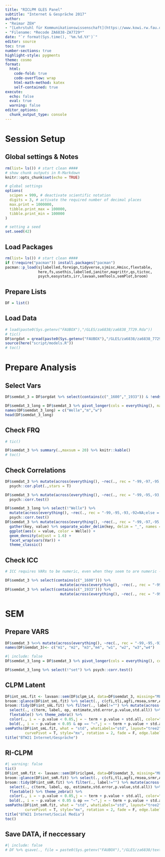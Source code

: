 ```yaml
---
title: "RICLPM GLES Panel"
subtitle: "Internet & Gespräche 2017"
author:
- "Reimar ZEH"
- "[Lehrstuhl für Kommunikationswissenschaft](https://www.kowi.rw.fau.de)"
- "Filename: *Recode ZA6838-ZA7729*"
date: "`r format(Sys.time(), '%m.%d.%Y')`"
editor: source
toc: true
number-sections: true
highlight-style: pygments
theme: cosmo
format:
  html: 
    code-fold: true
    code-overflow: wrap
    html-math-method: katex
    self-contained: true
execute: 
  echo: false
  eval: true
  warning: false
editor_options: 
  chunk_output_type: console
---
```


# Session Setup

## Global settings & Notes

```r
rm(list= ls()) # start clean ####
# show chunk outputs in R-Markdown
knitr::opts_chunk$set(echo = TRUE)

# global settings
options(
  scipen = 999, # deactivate scientific notation
  digits = 3, # activate the required number of decimal places
  max.print = 1000000,
  tibble.print_max = 100000,
  tibble.print_min = 100000
)

# setting a seed
set.seed(42)
```

## Load Packages

```r
rm(list= ls()) # start clean ####
if (!require("pacman")) install.packages("pacman")
pacman::p_load(sjlabelled,foreign,tidyverse,sjmisc,Hmisc,flextable,
               here,fs,usethis,labelled,janitor,magrittr,qs,tictoc,
               psych,easystats,irr,lavaan,semTools,semPlot,broom)
```

## Prepare Lists

```r
DF = list()
```

## Load Data

```r
# load(paste0(Sys.getenv("FAUBOX"),"/GLES/za6838/za6838_7729.Rda"))
# tic()
DF$orgdat = qread(paste0(Sys.getenv("FAUBOX"),"/GLES/za6838/za6838_7729.qs"))
source(here("script/models.R"))
# toc()
```


# Prepare Analysis
## Select Vars
```r
DF$semdat_3 = DF$orgdat %>% select(contains(c("_1600","_1933")) & !ends_with("flag") & starts_with(c("kp3","kp4","kp5","kp6"))) 

DF$semdat_3_long = DF$semdat_3 %>% pivot_longer(cols = everything(), names_to = c("set",".value"), names_sep = "_")
names(DF$semdat_3_long) = c("Welle","m","w")
head(DF$semdat_3_long)

```

## Check FRQ

```r
# tic()

DF$semdat_3 %>% summary(.,maxsum = 20) %>% knitr::kable() 
# toc()
```


## Check Correlations
```r
DF$semdat_3 %>% mutate(across(everything(), ~rec(., rec = "-99,-97,-95,-93,-92=NA;else = copy"))) %>%
  psych::cor.plot(.,stars = T)

DF$semdat_3 %>% mutate(across(everything(), ~rec(., rec = "-99,-95,-93,-92=NA;else = copy"))) %>% 
  psych::corr.test()

DF$semdat_3_long %>% select(!"Welle") %>% 
  mutate(across(everything(), ~rec(., rec = "-99,-95,-93,-92=NA;else = copy"))) %>% 
  psych::corr.test()
DF$semdat_3 %>% mutate(across(everything(), ~rec(., rec = "-99,-97,-95,-93,-92=NA;else = copy"))) %>%
  gather(key, value) %>% separate_wider_delim(key, delim = "_", names = c("Welle", "Var")) %>%
  ggplot(aes(x = value, color = Welle)) +
  geom_density(adjust = 1.6) + 
  facet_wrap(vars(Var)) + 
  theme_classic()
```

## Check ICC
```r
# ICC requires VARs to be numeric, even when they seem to are numeric -> mutate!

DF$semdat_3 %>% select(contains(c("_1600"))) %>% 
                         mutate(across(everything(), ~rec(., rec = "-99,-95,-93=NA; else = copy"))) %>% irr::icc()
DF$semdat_3 %>% select(contains(c("_1933"))) %>% 
                         mutate(across(everything(), ~rec(., rec = "-99,-97,-95,-93,-92=NA; else = copy"))) %>% irr::icc()

```


# SEM
## Prepare VARS
```r
DF$semdat_3 %<>% mutate(across(everything(), ~rec(., rec = "-99,-95,-93,-92=NA;else = copy")))
names(DF$semdat_3)<- c("m1", "m2", "m3","m4", "w1", "w2", "w3","w4")
```

```r
#| include: false
DF$semdat_3_long = DF$semdat_3 %>% pivot_longer(cols = everything(), cols_vary = "slowest", names_to = c(".value","set"), names_pattern = "(.)(.)")

DF$semdat_3_long %>% select(!"set") %>% psych::corr.test()


```

## CLPM Latent
```r
DF$int_smL.fit <- lavaan::sem(DF$clpm_L4, data=DF$semdat_3, missing="ML", estimator = "MLR", mimic="Mplus", meanstructure = "default")
broom::glance(DF$int_smL.fit) %>% select(., c(cfi,tli,agfi,rmsea,srmr,AIC,BIC)) %>% mutate(across(where(is.double), round, 3))
broom::tidy(DF$int_smL.fit) %>% filter(., label!="") %>% mutate(across(where(is.double), round, 3)) %>% 
  select(., c(term, label, op, estimate,std.error,p.value,std.all)) %>% 
  flextable() %>% theme_zebra() %>% 
  color(., i = ~ p.value < 0.05,j = ~ term + p.value + std.all, color="blue") %>%
  bold(., i = ~ p.value < 0.05 & op == "~",j = ~ term + p.value + std.all, bold=T) %>% autofit()
semPaths(DF$int_smL.fit, what = "std", whatLabels="std", layout="tree2", intercepts = F, residuals = T, structural = T, 
         curvePivot = T, style="mx", rotation = 2, fade = F, edge.label.cex=0.7, edge.label.position = 0.4)
title("BTW21 Internet/Gespräche")
```

## RI-CLPM
```r
#| warning: false
tic()
DF$int_smR.fit <- lavaan::sem(DF$riclpm4, data=DF$semdat_3, missing="ML", estimator = "MLR", mimic="Mplus", meanstructure = "default")
broom::glance(DF$int_smR.fit) %>% select(., c(cfi,tli,agfi,rmsea,srmr,AIC,BIC)) %>% mutate(across(where(is.double), round, 3))
broom::tidy(DF$int_smR.fit) %>% filter(., label!="") %>% mutate(across(where(is.double), round, 3)) %>% 
  select(., c(term, label, op, estimate,std.error,p.value,std.all)) %>% 
  flextable() %>% theme_zebra() %>% 
  color(., i = ~ p.value < 0.05,j = ~ term + p.value + std.all, color="blue") %>%
  bold(., i = ~ p.value < 0.05 & op == "~",j = ~ term + p.value + std.all, bold=T) %>% autofit()
semPaths(DF$int_smR.fit, what = "std", whatLabels="std", layout="tree2", intercepts = F, residuals = T, structural = T, 
         curvePivot = T, style="mx", rotation = 2, fade = F, edge.label.cex=0.7, edge.label.position = 0.4)
title("BTW21 Internet/Social Media")
toc()
```



## Save DATA, if neccessary
```r
#| include: false
# DF %>% qsave(., file = paste0(Sys.getenv("FAUBOX"),"/GLES/za6838/text.qs"))
```

